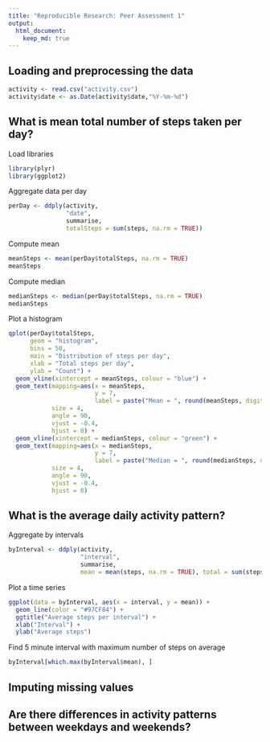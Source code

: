 ```yaml
---
title: "Reproducible Research: Peer Assessment 1"
output: 
  html_document:
    keep_md: true
---
```

## Loading and preprocessing the data
```r
activity <- read.csv("activity.csv")
activity$date <- as.Date(activity$date,"%Y-%m-%d")
```

## What is mean total number of steps taken per day?

Load libraries
```r
library(plyr)
library(ggplot2)
```

Aggregate data per day

```r
perDay <- ddply(activity, 
                "date",
                summarise, 
                totalSteps = sum(steps, na.rm = TRUE))
```

Compute mean
```r
meanSteps <- mean(perDay$totalSteps, na.rm = TRUE)
meanSteps
```

Compute median
```r
medianSteps <- median(perDay$totalSteps, na.rm = TRUE)
medianSteps
```

Plot a histogram
```r
qplot(perDay$totalSteps, 
      geom = "histogram", 
      bins = 50,
      main = "Distribution of steps per day",
      xlab = "Total steps per day",
      ylab = "Count") +
  geom_vline(xintercept = meanSteps, colour = "blue") +
  geom_text(mapping=aes(x = meanSteps,
                        y = 7,
                        label = paste("Mean = ", round(meanSteps, digits = 2))),
            size = 4,
            angle = 90,
            vjust = -0.4,
            hjust = 0) + 
  geom_vline(xintercept = medianSteps, colour = "green") +
  geom_text(mapping=aes(x = medianSteps,
                        y = 7,
                        label = paste("Median = ", round(medianSteps, digits = 2))),
            size = 4,
            angle = 90,
            vjust = -0.4,
            hjust = 0)
```

## What is the average daily activity pattern?

Aggregate by intervals
```r
byInterval <- ddply(activity, 
                    "interval",
                    summarise, 
                    mean = mean(steps, na.rm = TRUE), total = sum(steps, na.rm = TRUE))
```
Plot a time series
```r
ggplot(data = byInterval, aes(x = interval, y = mean)) +
  geom_line(color = "#97CF84") +
  ggtitle("Average steps per interval") +
  xlab("Interval") +
  ylab("Average steps")
```

Find 5 minute interval with maximum number of steps on average
```r
byInterval[which.max(byInterval$mean), ]
```

## Imputing missing values



## Are there differences in activity patterns between weekdays and weekends?
